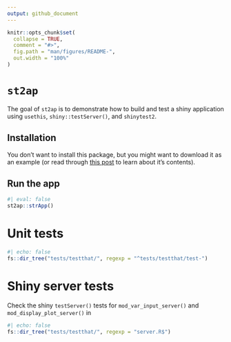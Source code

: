 ```yaml
---
output: github_document
---
```


<!-- README.md is generated from README.Rmd. Please edit that file -->

```r
knitr::opts_chunk$set(
  collapse = TRUE,
  comment = "#>",
  fig.path = "man/figures/README-",
  out.width = "100%"
)
```

# `st2ap`

<!-- badges: start -->
<!-- badges: end -->

The goal of `st2ap` is to demonstrate how to build and test a shiny application using `usethis`, `shiny::testServer()`, and `shinytest2`.

## Installation

You don't want to install this package, but you might want to download it as an example (or read through [this post](https://mjfrigaard.github.io/posts/testing-shiny/) to learn about it's contents).

## Run the app

```r
#| eval: false
st2ap::strApp()
```

# Unit tests 

```r
#| echo: false
fs::dir_tree("tests/testthat/", regexp = "^tests/testthat/test-")
```


# Shiny server tests 

Check the shiny `testServer()` tests for `mod_var_input_server()` and `mod_display_plot_server()` in

```r
#| echo: false
fs::dir_tree("tests/testthat/", regexp = "server.R$")
```




